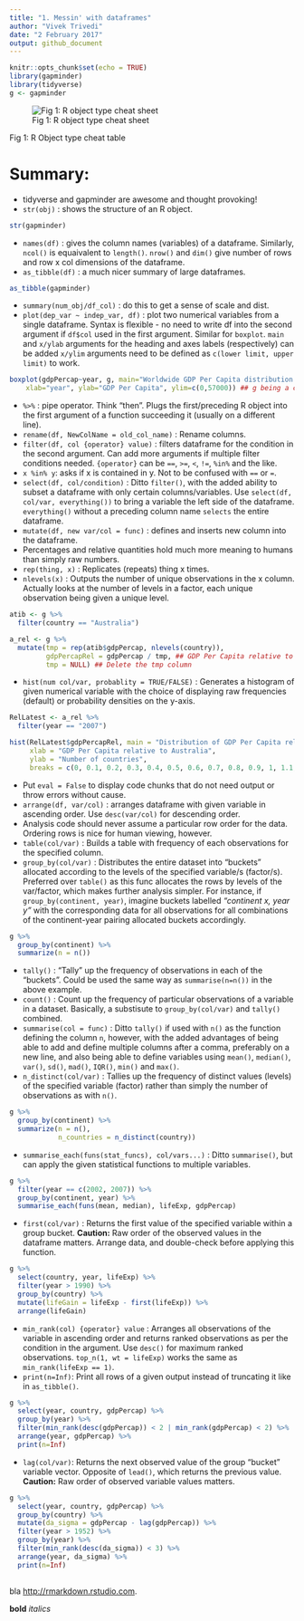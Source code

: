 ```yaml
---
title: "1. Messin' with dataframes"
author: "Vivek Trivedi"
date: "2 February 2017"
output: github_document
---
```


```r
knitr::opts_chunk$set(echo = TRUE)
library(gapminder)
library(tidyverse)
g <- gapminder
```

![Fig 1: R object type cheat sheet](fig_1.PNG)

Fig 1: R Object type cheat table

# Summary:

* tidyverse and gapminder are awesome and thought provoking!
* `str(obj)` : shows the structure of an R object.
```r
str(gapminder)
```

* `names(df)` : gives the column names (variables) of a dataframe. Similarly, `ncol()` is equaivalent to `length()`. `nrow()` and `dim()` give number of rows and row x col dimensions of the dataframe. 
* `as_tibble(df)` : a much nicer summary of large dataframes.
```r
as_tibble(gapminder)
```

* `summary(num_obj/df_col)` : do this to get a sense of scale and dist.
* `plot(dep_var ~ indep_var, df)` : plot two numerical variables from a single dataframe. Syntax is flexible - no need to write df into the second argument if `df$col` used in the first argument. Similar for `boxplot`. `main` and `x/ylab` arguments for the heading and axes labels (respectively) can be added `x/ylim` arguments need to be defined as `c(lower limit, upper limit)` to work. 
```r
boxplot(gdpPercap~year, g, main="Worldwide GDP Per Capita distribution in 55 years (1952-2007)", 
  	xlab="year", ylab="GDP Per Capita", ylim=c(0,57000)) ## g being a copy of the gapminder dataset.
```

* `%>%` : pipe operator. Think "then". Plugs the first/preceding R object into the first argument of a function succeeding it (usually on a different line).
* `rename(df, NewColName = old_col_name)` : Rename columns. 
* `filter(df, col {operator} value)` : filters dataframe for the condition in the second argument. Can add more arguments if multiple filter conditions needed. `{operator}` can be `==`, `>=`, `<`, `!=`, `%in%` and the like.
* `x %in% y`: asks if x is contained in y. Not to be confused with `==` or `=`.
* `select(df, col/condition)` : Ditto `filter()`, with the added ability to subset a dataframe with only certain columns/variables. Use `select(df, col/var, everything())` to bring a variable the left side of the dataframe. `everything()` without a preceding column name `selects` the entire dataframe.
* `mutate(df, new var/col = func)` : defines and inserts new column into the dataframe.
* Percentages and relative quantities hold much more meaning to humans than simply raw numbers.
* `rep(thing, x)` : Replicates (repeats) thing x times.
* `nlevels(x)` : Outputs the number of unique observations in the x column. Actually looks at the number of levels in a factor, each unique observation being given a unique level.
```r
atib <- g %>%
  filter(country == "Australia")

a_rel <- g %>%
  mutate(tmp = rep(atib$gdpPercap, nlevels(country)),
         gdpPercapRel = gdpPercap / tmp, ## GDP Per Capita relative to Australia
         tmp = NULL) ## Delete the tmp column
```

* `hist(num col/var, probablity = TRUE/FALSE)` : Generates a histogram of given numerical variable with the choice of displaying raw frequencies (default) or probability densities on the y-axis.
```r
RelLatest <- a_rel %>%
  filter(year == "2007")

hist(RelLatest$gdpPercapRel, main = "Distribution of GDP Per Capita relative to Australia in 2007", 
     xlab = "GDP Per Capita relative to Australia", 
     ylab = "Number of countries", 
     breaks = c(0, 0.1, 0.2, 0.3, 0.4, 0.5, 0.6, 0.7, 0.8, 0.9, 1, 1.1, 1.2, 1.3, 1.4, 1.5))
```

* Put `eval = False` to display code chunks that do not need output or throw errors without cause.
* `arrange(df, var/col)` : arranges dataframe with given variable in ascending order. Use `desc(var/col)` for descending order.
* Analysis code should never assume a particular row order for the data. Ordering rows is nice for human viewing, however.
* `table(col/var)` : Builds a table with frequency of each observations for the specified column.
* `group_by(col/var)` : Distributes the entire dataset into "buckets" allocated according to the levels of the specified variable/s (factor/s). Preferred over `table()` as this func allocates the rows by levels of the var/factor, which makes further analysis simpler. For instance, if `group_by(continent, year)`, imagine buckets labelled *"continent x, year y"* with the corresponding data for all observations for all combinations of the continent-year pairing allocated buckets accordingly.
``` r
g %>%
  group_by(continent) %>%
  summarize(n = n())
```

* `tally()` : "Tally" up the frequency of observations in each of the "buckets". Could be used the same way as `summarise(n=n())` in the above example.
* `count()` : Count up the frequency of particular observations of a variable in a dataset. Basically, a substisute to `group_by(col/var)` and `tally()` combined.
* `summarise(col = func)` : Ditto `tally()` if used with `n()` as the function defining the column `n`, however, with the added advantages of being able to add and define multiple columns after a comma, preferably on a new line, and also being able to define variables using `mean()`, `median()`, `var()`, `sd()`, `mad()`, `IQR()`, `min()` and `max()`.\
* `n_distinct(col/var)` : Tallies up the frequency of distinct values (levels) of the specified variable (factor) rather than simply the number of observations as with `n()`.
``` r
g %>%
  group_by(continent) %>%
  summarize(n = n(),
            n_countries = n_distinct(country))
```

* `summarise_each(funs(stat_funcs), col/vars...)` : Ditto `summarise()`, but can apply the given statistical functions to multiple variables.
```r
g %>%
  filter(year == c(2002, 2007)) %>%
  group_by(continent, year) %>%
  summarise_each(funs(mean, median), lifeExp, gdpPercap)
```

* `first(col/var)` : Returns the first value of the specified variable within a group bucket.
  **Caution:** Raw order of the observed values in the dataframe matters. Arrange data, and double-check before applying this function.
``` r
g %>%
  select(country, year, lifeExp) %>%
  filter(year > 1990) %>%
  group_by(country) %>%
  mutate(lifeGain = lifeExp - first(lifeExp)) %>%
  arrange(lifeGain)
```

* `min_rank(col) {operator} value` : Arranges all observations of the variable in ascending order and returns ranked observations as per the condition in the argument. Use `desc()` for maximum ranked observations. `top_n(1, wt = lifeExp)` works the same as `min_rank(lifeExp == 1)`.
* `print(n=Inf)`: Print all rows of a given output instead of truncating it like in `as_tibble()`.
``` r
g %>%
  select(year, country, gdpPercap) %>%
  group_by(year) %>%
  filter(min_rank(desc(gdpPercap)) < 2 | min_rank(gdpPercap) < 2) %>% 
  arrange(year, gdpPercap) %>%
  print(n=Inf)
```

* `lag(col/var)`: Returns the next observed value of the group "bucket" variable vector. Opposite of `lead()`, which returns the previous value. **Caution:** Raw order of observed variable values matters. 
``` r
g %>%
  select(year, country, gdpPercap) %>%
  group_by(country) %>%
  mutate(da_sigma = gdpPercap - lag(gdpPercap)) %>%
  filter(year > 1952) %>%
  group_by(year) %>%
  filter(min_rank(desc(da_sigma)) < 3) %>%
  arrange(year, da_sigma) %>%
  print(n=Inf)
  
```

bla
<http://rmarkdown.rstudio.com>.

**bold** *italics*